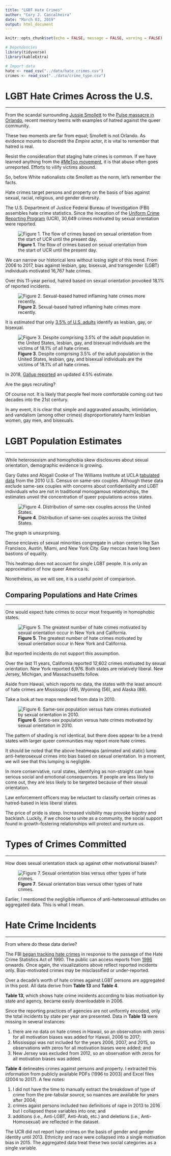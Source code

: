 ```yaml
---
title: "LGBT Hate Crimes"
author: "Cory J. Cascalheira"
date: "March 03, 2019"
output: html_document
---
```


```r
knitr::opts_chunk$set(echo = FALSE, message = FALSE, warning = FALSE)
```

```r
# Dependencies
library(tidyverse)
library(kableExtra)

# Import data
hate <- read_csv("../data/hate_crimes.csv")
crimes <- read_csv("../data/crime_type.csv")
```

# LGBT Hate Crimes Across the U.S.
___
From the scandal surrounding [Jussie Smollett](https://www.nytimes.com/2019/02/23/us/jussie-smollett.html) to the [Pulse massacre in Orlando](https://www.cnn.com/2016/06/12/us/orlando-nightclub-shooting/index.html), recent memory teems with examples of hatred against the queer community. 

These two moments are far from equal; Smollett is not Orlando. As evidence mounts to discredit the *Empire* actor, it is vital to remember that hatred is real.

Resist the consideration that staging hate crimes is common. If we have learned anything from the [#MeToo movement](https://metoomvmt.org/), it is that abuse often goes unreported. Efforts to vilify victims abound.

So, before White nationalists cite Smollett as the norm, let's remember the facts.

Hate crimes target persons and property on the basis of bias against sexual, racial, religious, and gender diversity.

The U.S. Department of Justice Federal Bureau of Investigation (FBI) assembles hate crime statistics. Since the inception of the [Uniform Crime Reporting Program](https://www.fbi.gov/services/cjis/ucr) (UCR), 30,649 crimes motivated by sexual orientation were reported.

![**Figure 1**. The flow of crimes based on sexual orientation from the start of UCR until the present day.](../data/results/sexual-orientation-hate-crimes-longer-time.png)

We can narrow our historical lens without losing sight of this trend. From 2006 to 2017, bias against lesbian, gay, bisexual, and transgender (LGBT) individuals motivated 16,767 hate crimes.

Over this 11-year period, hatred based on sexual orientation provoked 18.1% of reported incidents.

![**Figure 2**. Sexual-based hatred inflaming hate crimes more recently.](../data/results/sexual-orientation-hate-crimes-time.gif)

It is estimated that only [3.5% of U.S. adults](https://williamsinstitute.law.ucla.edu/wp-content/uploads/Gates-How-Many-People-LGBT-Apr-2011.pdf) identify as lesbian, gay, or bisexual.

![**Figure 3**. Despite comprising 3.5% of the adult population in the United States, lesbian, gay, and bisexual individuals are the victims of 18.1% of all hate crimes.](../data/results/lgb-population-vs-hate-crimes.png)

In 2018, [Gallup reported](https://news.gallup.com/poll/234863/estimate-lgbt-population-rises.aspx) an updated 4.5% estimate. 

Are the gays recruiting?

Of course not. It is likely that people feel more comfortable coming out two decades into the 21st century.

In any event, it is clear that simple and aggravated assaults, intimidation, and vandalism (among other crimes) disproportionately harm lesbian women, gay men, and bisexuals.

# LGBT Population Estimates
___
While heterosexism and homophobia skew disclosures about sexual orientation, demographic evidence is growing.

Gary Gates and Abigail Cooke of The Williams Institute at UCLA [tabulated data](https://williamsinstitute.law.ucla.edu/wp-content/uploads/Census2010Snapshot-US-v2.pdf?r=1) from the 2010 U.S. Census on same-sex couples. Although these data exclude same-sex couples with concerns about confidentiality and LGBT individuals who are not in traditional monogamous relationships, the estimates unveil the concentration of queer populations across states.

![**Figure 4**. Distribution of same-sex couples across the United States.](../data/results/same-sex-couples-state-2010.png)

The graph is unsurprising. 

Dense enclaves of sexual minorities congregate in urban centers like San Francisco, Austin, Miami, and New York City. Gay meccas have long been bastions of equality.

This heatmap does not account for single LGBT people. It is only an approximation of how queer America is.

Nonetheless, as we will see, it is a useful point of comparison.

## Comparing Populations and Hate Crimes
___
One would expect hate crimes to occur most frequently in homophobic states.

![**Figure 5**. The greatest number of hate crimes motivated by sexual orientation occur in New York and California.](../data/results/crimes-based-sexual-orientation-across-states.gif)

But reported incidents do not support this assumption.

Over the last 11 years, California reported 12,602 crimes motivated by sexual orientation. New York reported 6,976. Both states are relatively liberal. New Jersey, Michigan, and Massachusetts follow.

Aside from Hawaii, which reports no data, the states with the least amount of hate crimes are Mississippi (49), Wyoming (56), and Alaska (89).

Take a look at two maps rendered from data in 2010.

![**Figure 6**. Same-sex population versus hate crimes motivated by sexual orientation in 2010.](../data/results/lgb-population-vs-hate-crimes-across-states.png)

The pattern of shading is not identical, but there does appear to be a trend: states with larger queer communities may report more hate crimes.

It should be noted that the above heatmeaps (animated and static) lump anti-heterosexual crimes into bias based on sexual orientation. In a moment, we will see that this lumping is negligble.

In more conservative, rural states, identifying as non-straight can have serious social and emotional consequences. If people are less likely to come out, they are less likely to be targeted because of their sexual orientation.

Law enforcement officers may be reluctant to classify certain crimes as hatred-based in less liberal states.

The price of pride is steep. Increased visibility may provoke bigotry and backlash. Luckily, if we choose to unite as a community, the social support found in growth-fostering relationships will protect and nurture us.

# Types of Crimes Committed
___
How does sexual orientation stack up against other motivational biases?

![**Figure 7**. Sexual orientation bias versus other types of hate crimes.](../data/results/hate-crime-incidents-other-v-sexual-orientation.gif)

Earlier, I mentioned the negligible influence of anti-heterosexual attitudes on aggregated data. This is what I mean.



# Hate Crime Incidents
___
From where do these data derive?

The FBI [began tracking hate crimes](https://ucr.fbi.gov/hate-crime/2001) in response to the passage of the Hate Crime Statistics Act of 1990. The public can access reports from [1996](https://ucr.fbi.gov/hate-crime/1996) onwards. Once again, the visualizations above reflect reported incidents only. Bias-motivated crimes may be misclassified or under-reported. 

Over a decade's worth of hate crimes against LGBT persons are aggregated in this post. All data derive from **Table 13** and **Table 4**.

**Table 13**, which shows hate crime incidents according to bias motivation by state and agency, became easily downloadable in 2006.

Since the reporting practices of agencies are not uniformly encoded, only the total incidents by state per year are presented. Data in **Table 13** were missing in several instances:

1. there are no data on hate crimes in Hawaii, so an observation with zeros for all motivation biases was added for Hawaii, 2006 to 2017;
2. Mississippi was not included for the years 2006, 2007, and 2015, so observations with zeros for all motivation biases were added; and
3. New Jersey was excluded from 2012, so an observation with zeros for all motivation biases was added.

**Table 4** delineates crimes against persons and property. I extracted this information from publicly available PDFs (1996 to 2003) and Excel files (2004 to 2017). A few notes:

1. I did not have the time to manually extract the breakdown of type of crime from the pre-tabular source, so nuances are available for years after 2004;
2. crimes agaist persons included two definitions of rape in 2013 to 2016 but I collapsed these variables into one; and
3. additions (i.e., Anti-LGBT, Anti-Arab, etc.) and deletions (i.e., Anti-Homosexual) are reflected in the dataset.

The UCR did not report hate crimes on the basis of gender and gender identity until 2013. Ethnicity and race were collapsed into a single motivation bias in 2015. The aggregated data treat these two social categories as a single variable.